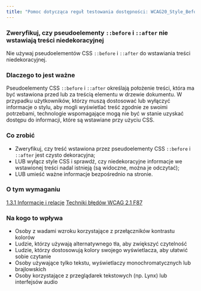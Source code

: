 ```yaml
---
title: "Pomoc dotycząca reguł testowania dostępności: WCAG20_Style_BeforeAfter"
---
```


<div className="toolHelp">
<Row>
<Column colLg={16} colMd={8} colSm={4} className="toolHead">

### Zweryfikuj, czy pseudoelementy `::before` i `::after` nie wstawiają treści niedekoracyjnej

<div id="locLevel"></div>

Nie używaj pseudoelementów CSS `::before` i `::after` do wstawiania treści niedekoracyjnej.

</Column>
</Row>
<Row>
<Column colLg={11} colMd={5} colSm={4} className="toolMain">

### Dlaczego to jest ważne

Pseudoelementy CSS `::before` i `::after` określają położenie treści, która ma być wstawiona przed lub za treścią elementu  w drzewie dokumentu. W przypadku użytkowników, którzy muszą dostosować lub wyłączyć informacje o stylu, aby mogli wyświetlać treść zgodnie ze swoimi potrzebami, technologie wspomagające mogą nie być w stanie uzyskać dostępu do informacji, które są wstawiane przy użyciu CSS.

<div id="locSnippet"></div>

### Co zrobić

 * Zweryfikuj, czy treść wstawiona przez pseudoelementy CSS `::before` i `::after` jest czysto dekoracyjna;
 * LUB wyłącz style CSS i sprawdź, czy niedekoracyjne informacje we wstawionej treści nadal istnieją (są widoczne, można je odczytać);
 * LUB umieść ważne informacje bezpośrednio na stronie.
 
</Column>
<Column colLg={5} colMd={3} colSm={4} className="toolLeft">

### O tym wymaganiu

[1.3.1 Informacje i relacje](http://www.ibm.com/able/guidelines/ci162/info_and_relationships.html)
[Techniki błędów WCAG 2.1 F87](https://www.w3.org/WAI/WCAG21/Techniques/failures/F87.html)

### Na kogo to wpływa

 * Osoby z wadami wzroku korzystające z przełączników kontrastu kolorów
 * Ludzie, którzy używają alternatywnego tła, aby zwiększyć czytelność
 * Ludzie, którzy dostosowują kolory swojego wyświetlacza, aby ułatwić sobie czytanie
 * Osoby używające tylko tekstu, wyświetlaczy monochromatycznych lub brajlowskich
 * Osoby korzystające z przeglądarek tekstowych (np. Lynx) lub interfejsów audio




</Column>
</Row>
</div>

